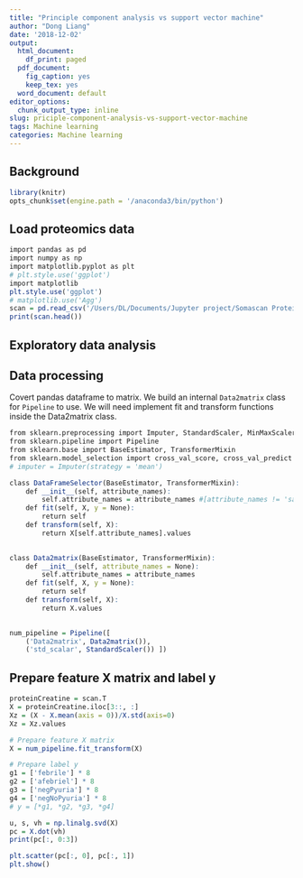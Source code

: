 ```yaml
---
title: "Principle component analysis vs support vector machine"
author: "Dong Liang"
date: '2018-12-02'
output:
  html_document:
    df_print: paged
  pdf_document: 
    fig_caption: yes
    keep_tex: yes
  word_document: default
editor_options:
  chunk_output_type: inline
slug: priciple-component-analysis-vs-support-vector-machine
tags: Machine learning
categories: Machine learning
---
```


## Background



```r
library(knitr)
opts_chunk$set(engine.path = '/anaconda3/bin/python')
```

## Load proteomics data

```r
import pandas as pd
import numpy as np
import matplotlib.pyplot as plt
# plt.style.use('ggplot')
import matplotlib
plt.style.use('ggplot')
# matplotlib.use('Agg')
scan = pd.read_csv('/Users/DL/Documents/Jupyter project/Somascan Protein Creatinine/somascan.csv')
print(scan.head())
```

## Exploratory data analysis

## Data processing 
Covert pandas dataframe to matrix.
We build an internal `Data2matrix` class for `Pipeline` to use. We will need implement fit and transform functions inside the Data2matrix class.

```r
from sklearn.preprocessing import Imputer, StandardScaler, MinMaxScaler
from sklearn.pipeline import Pipeline
from sklearn.base import BaseEstimator, TransformerMixin
from sklearn.model_selection import cross_val_score, cross_val_predict
# imputer = Imputer(strategy = 'mean')

class DataFrameSelector(BaseEstimator, TransformerMixin):
    def __init__(self, attribute_names):
        self.attribute_names = attribute_names #[attribute_names != 'sampleID']
    def fit(self, X, y = None):
        return self
    def transform(self, X):
        return X[self.attribute_names].values
    

class Data2matrix(BaseEstimator, TransformerMixin):
    def __init__(self, attribute_names = None):
        self.attribute_names = attribute_names 
    def fit(self, X, y = None):
        return self
    def transform(self, X):
        return X.values
        

num_pipeline = Pipeline([
    ('Data2matrix', Data2matrix()),
    ('std_scalar', StandardScaler()) ])

```

## Prepare feature X matrix and label y
```r
proteinCreatine = scan.T
X = proteinCreatine.iloc[3::, :]
Xz = (X - X.mean(axis = 0))/X.std(axis=0)
Xz = Xz.values

# Prepare feature X matrix
X = num_pipeline.fit_transform(X)

# Prepare label y
g1 = ['febrile'] * 8
g2 = ['afebriel'] * 8
g3 = ['negPyuria'] * 8
g4 = ['negNoPyuria'] * 8
# y = [*g1, *g2, *g3, *g4]
```

```r
u, s, vh = np.linalg.svd(X)
pc = X.dot(vh)
print(pc[:, 0:3])

plt.scatter(pc[:, 0], pc[:, 1])
plt.show()
```


